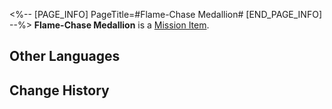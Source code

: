 <%-- [PAGE_INFO]
PageTitle=#Flame-Chase Medallion#
[END_PAGE_INFO] --%>
{{Item Infobox
|id          = 140593
|image       = Item Flame-Chase Medallion.png{{subst:void|<!--$UPLOAD:<<SpriteOutput/ItemFigures/140589.png>-<Item Flame-Chase Medallion.png>-<Item Icons>>-->}}
|type        = Mission Item
|invCategory = Missions
|rarity      = 3
|effect      = 
|description = An identification badge of the Flame-Chase Army, bearing the Imperator's highest command. The wearer has unrestricted access throughout the city.
}}
'''Flame-Chase Medallion''' is a [[Mission Item]].

==Other Languages==
{{Other Languages
|en   = Flame-Chase Medallion
|zhs  = 逐火铭牌
|zht  = 逐火銘牌
|ja   = 火追いの銘板
|ko   = 불을 쫓는 명패
|es   = Placa buscallamas
|fr   = Médaillon de la Chasse aux flammes
|ru   = Медальон Преследующих пламя
|th   = ตราไล่ล่าเปลวไฟ
|vi   = Huy Hiệu Săn Đuổi Lửa
|de   = Medaillon der Flammenjagd
|id   = Medali Pengejaran Api
|pt   = Medalhão da Perseguição às Chamas
}}

==Change History==
{{Change History|3.5}}